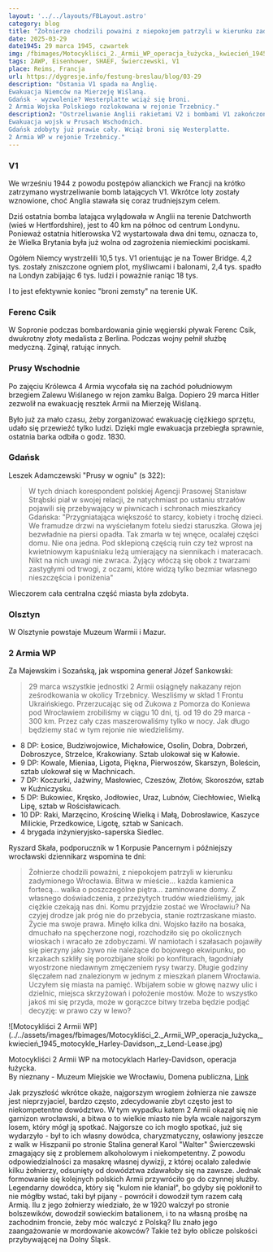 ```yaml
---
layout: '../../layouts/FBLayout.astro'
category: blog
title: "Żołnierze chodzili poważni z niepokojem patrzyli w kierunku zadymionego Wrocławia."
date: 2025-03-29
date1945: 29 marca 1945, czwartek
img: /fbimages/Motocykliści_2._Armii_WP_operacja_łużycka,_kwiecień_1945_motocykle_Harley-Davidson,_z_Lend-Lease.jpg
tags: 2AWP, Eisenhower, SHAEF, Świerczewski, V1
place: Reims, Francja
url: https://dygresje.info/festung-breslau/blog/03-29
description: "Ostania V1 spada na Anglię.
Ewakuacja Niemców na Mierzeję Wiślaną.
Gdańsk - wyzwolenie? Westerplatte wciąż się broni.
2 Armia Wojska Polskiego rozlokowana w rejonie Trzebnicy."
description2: "Ostrzeliwanie Anglii rakietami V2 i bombami V1 zakończone.
Ewakuacja wojsk w Prusach Wschodnich.
Gdańsk zdobyty już prawie cały. Wciąż broni się Westerplatte.
2 Armia WP w rejonie Trzebnicy."
---
```



### V1

We wrześniu 1944 z powodu postępów alianckich we Francji na krótko zatrzymano wystrzeliwanie bomb latających V1. Wkrótce loty zostały wznowione, choć Anglia stawała się coraz trudniejszym celem.

Dziś ostatnia bomba latająca wylądowała w Anglii na terenie Datchworth (wieś w Hertfordshire), jest to 40 km na północ od centrum Londynu. Ponieważ ostatnia hitlerowska V2 wystartowała dwa dni temu, oznacza to, że Wielka Brytania była już wolna od zagrożenia niemieckimi pociskami.

Ogółem Niemcy wystrzelili 10,5 tys. V1 orientując je na Tower Bridge. 4,2 tys. zostały zniszczone ogniem plot, myśliwcami i balonami, 2,4 tys. spadło na Londyn zabijając 6 tys. ludzi i poważnie raniąc 18 tys.

<SeeAlso txt="Vergeltungswaffe od V1 do V4 / broń zemsty" url="/festung-breslau/article/vergeltungswaffe" />

I to jest efektywnie koniec "broni zemsty" na terenie UK.

### Ferenc Csik

W Sopronie podczas bombardowania ginie węgierski pływak Ferenc Csik, dwukrotny złoty medalista z Berlina. Podczas wojny pełnił służbę medyczną. Zginął, ratując innych.

### Prusy Wschodnie

Po zajęciu Królewca 4 Armia wycofała się na zachód południowym brzegiem Zalewu Wiślanego w rejon zamku Balga. Dopiero 29 marca Hitler zezwolił na ewakuację resztek Armii na Mierzeję Wiślaną.

Było już za mało czasu, żeby zorganizować ewakuację ciężkiego sprzętu, udało się przewieźć tylko ludzi. Dzięki mgle ewakuacja przebiegła sprawnie, ostatnia barka odbiła o godz. 1830.

### Gdańsk

Leszek Adamczewski "Prusy w ogniu" (s 322):

>W tych dniach korespondent polskiej Agencji Prasowej Stanisław Strąbski piał w swojej relacji, że natychmiast po ustaniu strzałów pojawili się przebywający w piwnicach i schronach mieszkańcy Gdańska: "Przygniatająca większość to starcy, kobiety i trochę dzieci. We framudze drzwi na wyściełanym fotelu siedzi staruszka. Głowa jej bezwładnie na piersi opadła. Tak zmarła w tej wnęce, ocalałej części domu. Nie ona jedna. Pod sklepioną częścią ruin czy też wprost na kwietniowym kapuśniaku leżą umierający na siennikach i materacach. Nikt na nich uwagi nie zwraca. Żyjący włóczą się obok z twarzami zastygłymi od trwogi, z oczami, które widzą tylko bezmiar własnego nieszczęścia i poniżenia"

Wieczorem cała centralna część miasta była zdobyta.

### Olsztyn

W Olsztynie powstaje Muzeum Warmii i Mazur.

### 2 Armia WP

Za Majewskim i Sozańską, jak wspomina generał Józef Sankowski:

>29 marca wszystkie jednostki 2 Armii osiągnęły nakazany rejon ześrodkowania w okolicy Trzebnicy. Weszliśmy w skład 1 Frontu Ukraińskiego. Przerzucając się od Żukowa z Pomorza do Koniewa pod Wrocławiem zrobiliśmy w ciągu 10 dni, tj. od 19 do 29 marca - 300 km. Przez cały czas maszerowaliśmy tylko w nocy. Jak długo będziemy stać w tym rejonie nie wiedzieliśmy.

- 8 DP: Łosice, Budziwojowice, Michałowice, Osolin, Dobra, Dobrzeń, Dobroszyce, Strzelce, Krakowiany. Sztab ulokował się w Kałowie.
- 9 DP: Kowale, Mieniaa, Ligota, Piękna, Pierwoszów, Skarszyn, Boleścin, sztab ulokował się w Machnicach.
- 7 DP: Koczurki, Jaźwiny, Masłowiec, Czeszów, Złotów, Skoroszów, sztab w Kuźniczysku.
- 5 DP: Bukowiec, Kręsko, Jodłowiec, Uraz, Lubnów, Ciechłowiec, Wielką Lipę, sztab w Rościsławicach.
- 10 DP: Raki, Marzęcino, Krościnę Wielką i Małą, Dobrosławice, Kaszyce Milickie, Przedkowice, Ligotę, sztab w Sanicach.
- 4 brygada inżynieryjsko-saperska Siedlec.

Ryszard Skała, podporucznik w 1 Korpusie Pancernym i późniejszy wrocławski dziennikarz wspomina te dni:

>Żołnierze chodzili poważni, z niepokojem patrzyli w kierunku zadymionego Wrocławia. Bitwa w mieście... każda kamienica fortecą... walka o poszczególne piętra... zaminowane domy. Z własnego doświadczenia, z przeżytych trudów wiedzieliśmy, jak ciężkie czekają nas dni. Komu przyjdzie zostać we Wrocławiu? Na czyjej drodze jak próg nie do przebycia, stanie roztrzaskane miasto. Życie ma swoje prawa. Minęło kilka dni. Wojsko łaziło na bosaka, dmuchało na spęcherzone nogi, rozchodziło się po okolicznych wioskach i wracało ze zdobyczami. W namiotach i szałasach pojawiły się pierzyny jako żywo nie należące do bojowego ekwipunku, po krzakach szkliły się porozbijane słoiki po konfiturach, łagodniały wyostrzone niedawnym zmęczeniem rysy twarzy. Długie godziny ślęczałem nad znalezionym w jednym z mieszkań planem Wrocławia. Uczyłem się miasta na pamięć. Wbijałem sobie w głowę nazwy ulic i dzielnic, miejsca skrzyżowań i położenie mostów. Może to wszystko jakoś mi się przyda, może w gorączce bitwy trzeba będzie podjąć decyzję: w prawo czy w lewo?

<FBBoxImageWrapper>
![Motocykliści 2 Armii WP](../../assets/images/fbimages/Motocykliści_2._Armii_WP_operacja_łużycka,_kwiecień_1945_motocykle_Harley-Davidson,_z_Lend-Lease.jpg)

Motocykliści 2 Armii WP na motocyklach Harley-Davidson, operacja łużycka.<br />
By nieznany - Muzeum Miejskie we Wrocławiu, Domena publiczna, [Link](https://commons.wikimedia.org/w/index.php?curid=52071503)
</FBBoxImageWrapper>

Jak przyszłość wkrótce okaże, najgorszym wrogiem żołnierza nie zawsze jest nieprzyjaciel, bardzo często, zdecydowanie zbyt często jest to niekompetentne dowództwo. W tym wypadku katem 2 Armii okazał się nie garnizon wrocławski, a bitwa o to wielkie miasto nie była wcale najgorszym losem, który mógł ją spotkać. Najgorsze co ich mogło spotkać, już się wydarzyło - był to ich własny dowódca, charyzmatyczny, osławiony jeszcze z walk w Hiszpanii po stronie Stalina generał Karol "Walter" Świerczewski zmagający się z problemem alkoholowym i niekompetentny. Z powodu odpowiedzialności za masakrę własnej dywizji, z której ocalało zaledwie kilku żołnierzy, odsunięty od dowództwa zdawałoby się na zawsze. Jednak formowanie się kolejnych polskich Armii przywróciło go do czynnej służby. Legendarny dowódca, który się "kulom nie kłaniał", bo gdyby się pokłonił to nie mógłby wstać, taki był pijany - powrócił i dowodził tym razem całą Armią. Ilu z jego żołnierzy wiedziało, że w 1920 walczył po stronie bolszewików, dowodził sowieckim batalionem, i to na własną prośbę na zachodnim froncie, żeby móc walczyć z Polską? Ilu znało jego zaangażowanie w mordowanie akowców? Takie też było oblicze polskości przybywającej na Dolny Śląsk.
